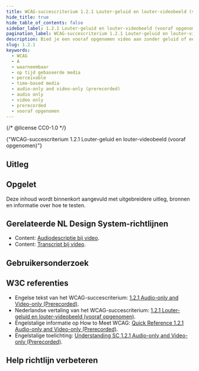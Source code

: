 ```yaml
---
title: WCAG-succescriterium 1.2.1 Louter-geluid en louter-videobeeld (vooraf opgenomen)
hide_title: true
hide_table_of_contents: false
sidebar_label: 1.2.1 Louter-geluid en louter-videobeeld (vooraf opgenomen)
pagination_label: WCAG-succescriterium 1.2.1 Louter-geluid en louter-videobeeld (vooraf opgenomen)
description: Bied je een vooraf opgenomen video aan zonder geluid of een vooraf opgenomen audio aan zonder beeld, zorg er dan voor dat deze informatie ook op een andere manier beschikbaar is.
slug: 1.2.1
keywords:
  - WCAG
  - A
  - waarneembaar
  - op tijd gebaseerde media
  - perceivable
  - time-based media
  - audio-only and video-only (prerecorded)
  - audio only
  - video only
  - prerecorded
  - vooraf opgenomen
---
```


{/* @license CC0-1.0 */}


<WcagHeadingGroup level={1} conformanceLevel="Niveau A">
  {"WCAG-succescriterium 1.2.1 Louter-geluid en louter-videobeeld (vooraf opgenomen)"}
</WcagHeadingGroup>

## Uitleg

<Summary />

## Opgelet

Deze inhoud wordt binnenkort aangevuld met uitgebreidere uitleg, bronnen en informatie over hoe te testen.

## Gerelateerde NL Design System-richtlijnen

- Content: [Audiodescriptie bij video](/richtlijnen/content/video/audiodescriptie).
- Content: [Transcript bij video](/richtlijnen/content/video/transcript).

## Gebruikersonderzoek

<CTAGebruikersonderzoek />

## W3C referenties

- Engelse tekst van het WCAG-succescriterium: [<span lang="en">1.2.1 Audio-only and Video-only (Prerecorded)</span>](https://www.w3.org/TR/WCAG22/#audio-only-and-video-only-prerecorded).
- Nederlandse vertaling van het WCAG-succescriterium: [1.2.1 Louter-geluid en louter-videobeeld (vooraf opgenomen)](https://www.w3.org/Translations/WCAG22-nl/#audio-only-and-video-only-prerecorded).
- Engelstalige informatie op <span lang="en">How to Meet WCAG</span>: [<span lang="en">Quick Reference 1.2.1 Audio-only and Video-only (Prerecorded)</span>](https://www.w3.org/WAI/WCAG22/quickref/#audio-only-and-video-only-prerecorded).
- Engelstalige toelichting: [<span lang="en">Understanding SC 1.2.1 Audio-only and Video-only (Prerecorded)</span>](https://www.w3.org/WAI/WCAG22/Understanding/audio-only-and-video-only-prerecorded.html).

<SpotlightSection>
  <Markdown omitH1 headinglevel={3}>
    <Disclaimer />
  </Markdown>
</SpotlightSection>

## Help richtlijn verbeteren

<Markdown omitH1 headinglevel={3}>
  <WCAGFooterInfo />
</Markdown>
